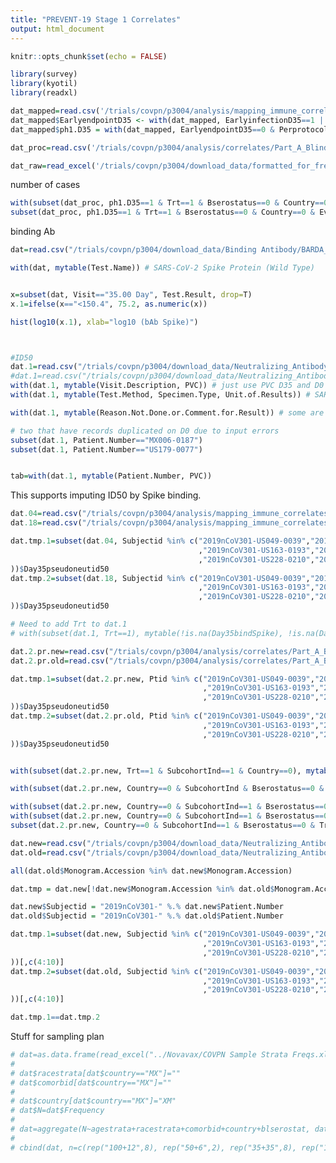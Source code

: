 ```yaml
---
title: "PREVENT-19 Stage 1 Correlates"
output: html_document
---
```


```r
knitr::opts_chunk$set(echo = FALSE)

library(survey)
library(kyotil)
library(readxl)

dat_mapped=read.csv('/trials/covpn/p3004/analysis/mapping_immune_correlates/stage1/adata/COVID_Novavax_realdata_20240305.csv')
dat_mapped$EarlyendpointD35 <- with(dat_mapped, EarlyinfectionD35==1 | (EventIndPrimaryD1==1 & EventTimePrimaryD1 < NumberdaysD1toD35 + 7),1,0)
dat_mapped$ph1.D35 = with(dat_mapped, EarlyendpointD35==0 & Perprotocol==1 & EventTimePrimaryD35 >= 7)

dat_proc=read.csv('/trials/covpn/p3004/analysis/correlates/Part_A_Blinded_Phase_Data/adata/prevent19_data_processed_20240307.csv')

dat_raw=read_excel('/trials/covpn/p3004/download_data/formatted_for_fred_hutch.xlsx')
```


number of cases
```r
with(subset(dat_proc, ph1.D35==1 & Trt==1 & Bserostatus==0 & Country==0), table(EventIndPrimaryD35, ph2.D35))
subset(dat_proc, ph1.D35==1 & Trt==1 & Bserostatus==0 & Country==0 & EventIndPrimaryD35==1)[2,]
```



binding Ab
```r
dat=read.csv("/trials/covpn/p3004/download_data/Binding Antibody/BARDA_SARS_MSD_2019nCoV2-301_Nexelis_6001_04Jan2022.csv")

with(dat, mytable(Test.Name)) # SARS-CoV-2 Spike Protein (Wild Type) 


x=subset(dat, Visit=="35.00 Day", Test.Result, drop=T)
x.1=ifelse(x=="<150.4", 75.2, as.numeric(x))

hist(log10(x.1), xlab="log10 (bAb Spike)")



#ID50
dat.1=read.csv("/trials/covpn/p3004/download_data/Neutralizing_Antibody/2019nCoV2-301_ nAB_D614G_09Mar2022.csv")
#dat.1=read.csv("/trials/covpn/p3004/download_data/Neutralizing_Antibody/2019nCoV2-301_ nAB_D614G_30Mar2022.csv")
with(dat.1, mytable(Visit.Description, PVC)) # just use PVC D35 and D0
with(dat.1, mytable(Test.Method, Specimen.Type, Unit.of.Results)) # SARS-COV-2 D614G NEUT, SERUM, 1/Dilution

with(dat.1, mytable(Reason.Not.Done.or.Comment.for.Result)) # some are "ZPABG"

# two that have records duplicated on D0 due to input errors
subset(dat.1, Patient.Number=="MX006-0187")
subset(dat.1, Patient.Number=="US179-0077")


tab=with(dat.1, mytable(Patient.Number, PVC))
```






This supports imputing ID50 by Spike binding.
```r
dat.04=read.csv("/trials/covpn/p3004/analysis/mapping_immune_correlates/stage1/adata/COVID_Novavax_realdata_20220404.csv")
dat.18=read.csv("/trials/covpn/p3004/analysis/mapping_immune_correlates/stage1/adata/COVID_Novavax_realdata_20220418.csv")

dat.tmp.1=subset(dat.04, Subjectid %in% c("2019nCoV301-US049-0039","2019nCoV301-US159-0063","2019nCoV301-US159-0135","2019nCoV301-US162-0231"
                                          ,"2019nCoV301-US163-0193","2019nCoV301-US172-0511","2019nCoV301-US200-0046","2019nCoV301-US228-0067"
                                          ,"2019nCoV301-US228-0210","2019nCoV301-US239-0100","2019nCoV301-US241-0121","2019nCoV301-US242-0118"
))$Day35pseudoneutid50
dat.tmp.2=subset(dat.18, Subjectid %in% c("2019nCoV301-US049-0039","2019nCoV301-US159-0063","2019nCoV301-US159-0135","2019nCoV301-US162-0231"
                                          ,"2019nCoV301-US163-0193","2019nCoV301-US172-0511","2019nCoV301-US200-0046","2019nCoV301-US228-0067"
                                          ,"2019nCoV301-US228-0210","2019nCoV301-US239-0100","2019nCoV301-US241-0121","2019nCoV301-US242-0118"
))$Day35pseudoneutid50

# Need to add Trt to dat.1
# with(subset(dat.1, Trt==1), mytable(!is.na(Day35bindSpike), !is.na(Day35pseudoneutid50), EventIndPrimaryD35))
```



```r
dat.2.pr.new=read.csv("/trials/covpn/p3004/analysis/correlates/Part_A_Blinded_Phase_Data/adata/prevent19_data_processed_20230928.csv")
dat.2.pr.old=read.csv("/trials/covpn/p3004/analysis/correlates/Part_A_Blinded_Phase_Data/adata/archive/prevent19_data_processed_with_riskscore_2022-04-04 time 18.05.03.csv")

dat.tmp.1=subset(dat.2.pr.new, Ptid %in% c("2019nCoV301-US049-0039","2019nCoV301-US159-0063","2019nCoV301-US159-0135","2019nCoV301-US162-0231"
                                           ,"2019nCoV301-US163-0193","2019nCoV301-US172-0511","2019nCoV301-US200-0046","2019nCoV301-US228-0067"
                                           ,"2019nCoV301-US228-0210","2019nCoV301-US239-0100","2019nCoV301-US241-0121","2019nCoV301-US242-0118"
))$Day35pseudoneutid50
dat.tmp.2=subset(dat.2.pr.old, Ptid %in% c("2019nCoV301-US049-0039","2019nCoV301-US159-0063","2019nCoV301-US159-0135","2019nCoV301-US162-0231"
                                           ,"2019nCoV301-US163-0193","2019nCoV301-US172-0511","2019nCoV301-US200-0046","2019nCoV301-US228-0067"
                                           ,"2019nCoV301-US228-0210","2019nCoV301-US239-0100","2019nCoV301-US241-0121","2019nCoV301-US242-0118"
))$Day35pseudoneutid50


with(subset(dat.2.pr.new, Trt==1 & SubcohortInd==1 & Country==0), mytable(!is.na(BbindSpike)&!is.na(Day35bindSpike), ph1.D35))

with(subset(dat.2.pr.new, Country==0 & SubcohortInd & Bserostatus==0 & Trt==1 & ph1.D35 & !is.na(BbindSpike) & !is.na(Day35bindSpike)), mytable(is.na(Day35pseudoneutid50), EventIndPrimaryD35))

with(subset(dat.2.pr.new, Country==0 & SubcohortInd==1 & Bserostatus==0 & Trt==1 & Perprotocol ), mytable(!is.na(BbindSpike)&!is.na(Day35bindSpike)) )
with(subset(dat.2.pr.new, Country==0 & SubcohortInd==1 & Bserostatus==0 & Trt==1 & Perprotocol & ph2.immuno ), mytable(ph2.D35) )
subset(dat.2.pr.new, Country==0 & SubcohortInd==1 & Bserostatus==0 & Trt==1 & Perprotocol & ph2.immuno & ph2.D35 & AnyinfectionD1==1)
```

```r
dat.new=read.csv("/trials/covpn/p3004/download_data/Neutralizing_Antibody/2019nCoV2-301_ nAB_D614G_14Apr2022.csv")
dat.old=read.csv("/trials/covpn/p3004/download_data/Neutralizing_Antibody/2019nCoV2-301_ nAB_D614G_30Mar2022.csv")

all(dat.old$Monogram.Accession %in% dat.new$Monogram.Accession)

dat.tmp = dat.new[!dat.new$Monogram.Accession %in% dat.old$Monogram.Accession, ]

dat.new$Subjectid = "2019nCoV301-" %.% dat.new$Patient.Number
dat.old$Subjectid = "2019nCoV301-" %.% dat.old$Patient.Number

dat.tmp.1=subset(dat.new, Subjectid %in% c("2019nCoV301-US049-0039","2019nCoV301-US159-0063","2019nCoV301-US159-0135","2019nCoV301-US162-0231"
                                           ,"2019nCoV301-US163-0193","2019nCoV301-US172-0511","2019nCoV301-US200-0046","2019nCoV301-US228-0067"
                                           ,"2019nCoV301-US228-0210","2019nCoV301-US239-0100","2019nCoV301-US241-0121","2019nCoV301-US242-0118"
))[,c(4:10)]
dat.tmp.2=subset(dat.old, Subjectid %in% c("2019nCoV301-US049-0039","2019nCoV301-US159-0063","2019nCoV301-US159-0135","2019nCoV301-US162-0231"
                                           ,"2019nCoV301-US163-0193","2019nCoV301-US172-0511","2019nCoV301-US200-0046","2019nCoV301-US228-0067"
                                           ,"2019nCoV301-US228-0210","2019nCoV301-US239-0100","2019nCoV301-US241-0121","2019nCoV301-US242-0118"
))[,c(4:10)]

dat.tmp.1==dat.tmp.2
```




Stuff for sampling plan 
```r
# dat=as.data.frame(read_excel("../Novavax/COVPN Sample Strata Freqs.xlsx"))
# 
# dat$racestrata[dat$country=="MX"]=""
# dat$comorbid[dat$country=="MX"]=""
# 
# dat$country[dat$country=="MX"]="XM"
# dat$N=dat$Frequency
# 
# dat=aggregate(N~agestrata+racestrata+comorbid+country+blserostat, dat, sum)
# 
# cbind(dat, n=c(rep("100+12",8), rep("50+6",2), rep("35+35",8), rep("13+13",2)))
```
